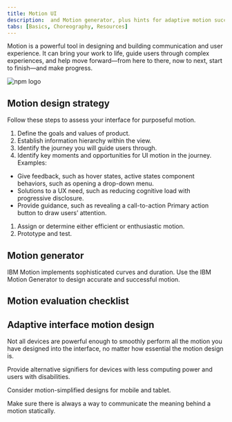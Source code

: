 ```yaml
---
title: Motion UI
description:  and Motion generator, plus hints for adaptive motion success.
tabs: [Basics, Choreography, Resources]
---
```



<PageDescription>

Motion is a powerful tool in designing and building communication and user
experience. It can bring your work to life, guide users through complex
experiences, and help move forward—from here to there, now to next, start to
finish—and make progress.

</PageDescription>

<Row className="resource-card-group">
<Column colMd={4} colLg={4} noGutterSm>
<ResourceCard
  subTitle="IBM motion package"
  href="http://npmjs.com/package/@carbon/motion"
>

![npm logo](../images/npm.png)

</ResourceCard>

</Column>
  <Column colMd={4} colLg={4} noGutterSm>
    <ResourceCard
      subTitle="IBM motion generator"
      href="https://ibm.github.io/motion/"
    />
  </Column>
</Row>

## Motion design strategy

Follow these steps to assess your interface for purposeful motion.

1. Define the goals and values of product.
1. Establish information hierarchy within the view.
1. Identify the journey you will guide users through.
1. Identify key moments and opportunities for UI motion in the journey. Examples:

- Give feedback, such as hover states, active states component behaviors, such as opening a drop-down menu.
- Solutions to a UX need, such as reducing cognitive load with progressive disclosure.
- Provide guidance, such as revealing a call-to-action Primary action button to draw users’ attention.

1. Assign or determine either efficient or enthusiastic motion.
1. Prototype and test.

## Motion generator

IBM Motion implements sophisticated curves and duration. Use the IBM Motion Generator to design accurate and successful motion.

## Motion evaluation checklist

<MotionChecklist />

## Adaptive interface motion design

Not all devices are powerful enough to smoothly perform all the motion you have designed into the interface, no matter how essential the motion design is.

Provide alternative signifiers for devices with less computing power and users with disabilities.

Consider motion-simplified designs for mobile and tablet.

Make sure there is always a way to communicate the meaning behind a motion statically.
